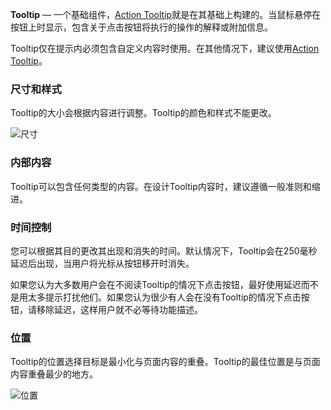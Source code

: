 **Tooltip** — 一个基础组件，[Action Tooltip](/design/guides/action-tooltip)就是在其基础上构建的。当鼠标悬停在按钮上时显示，包含关于点击按钮将执行的操作的解释或附加信息。

Tooltip仅在提示内必须包含自定义内容时使用。在其他情况下，建议使用[Action Tooltip](/design/guides/action-tooltip)。

### 尺寸和样式

Tooltip的大小会根据内容进行调整。Tooltip的颜色和样式不能更改。

![尺寸](/static/images/design/Tooltip/Sizes.png)


### 内部内容

Tooltip可以包含任何类型的内容。在设计Tooltip内容时，建议遵循一般准则和缩进。

### 时间控制

您可以根据其目的更改其出现和消失的时间。默认情况下，Tooltip会在250毫秒延迟后出现，当用户将光标从按钮移开时消失。

如果您认为大多数用户会在不阅读Tooltip的情况下点击按钮，最好使用延迟而不是用太多提示打扰他们。如果您认为很少有人会在没有Tooltip的情况下点击按钮，请移除延迟，这样用户就不必等待功能描述。

### 位置

Tooltip的位置选择目标是最小化与页面内容的重叠。Tooltip的最佳位置是与页面内容重叠最少的地方。

![位置](/static/images/design/Tooltip/Position.png)
